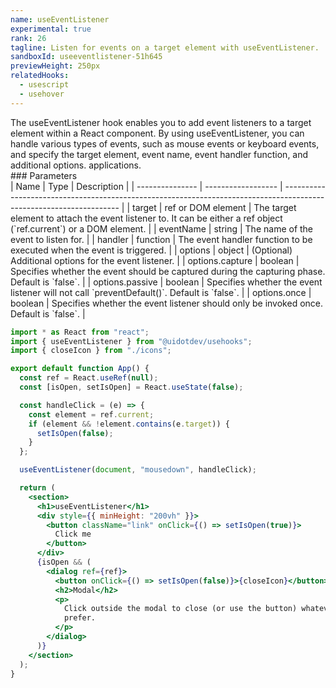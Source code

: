 ```yaml
---
name: useEventListener
experimental: true
rank: 26
tagline: Listen for events on a target element with useEventListener.
sandboxId: useeventlistener-51h645
previewHeight: 250px
relatedHooks:
  - usescript
  - usehover
---
```



<HookDescription name={frontmatter.name}>
  The useEventListener hook enables you to add event listeners to a target
  element within a React component. By using useEventListener, you can handle
  various types of events, such as mouse events or keyboard events, and specify
  the target element, event name, event handler function, and additional
  options. applications.
</HookDescription>

<div class="reference">
  ### Parameters

  <div class="table-container">
  | Name            | Type               | Description                                                                                                         |
  | --------------- | ------------------ | ------------------------------------------------------------------------------------------------------------------- |
  | target          | ref or DOM element | The target element to attach the event listener to. It can be either a ref object (`ref.current`) or a DOM element. |
  | eventName       | string             | The name of the event to listen for.                                                                                |
  | handler         | function           | The event handler function to be executed when the event is triggered.                                              |
  | options         | object             | (Optional) Additional options for the event listener.                                                               |
  | options.capture | boolean            | Specifies whether the event should be captured during the capturing phase. Default is `false`.                      |
  | options.passive | boolean            | Specifies whether the event listener will not call `preventDefault()`. Default is `false`.                          |
  | options.once    | boolean            | Specifies whether the event listener should only be invoked once. Default is `false`.                               |
  </div>
</div>

<CodePreview
  sandboxId={frontmatter.sandboxId}
  previewHeight={frontmatter.previewHeight}
/>

<StaticCodeContainer>

```jsx
import * as React from "react";
import { useEventListener } from "@uidotdev/usehooks";
import { closeIcon } from "./icons";

export default function App() {
  const ref = React.useRef(null);
  const [isOpen, setIsOpen] = React.useState(false);

  const handleClick = (e) => {
    const element = ref.current;
    if (element && !element.contains(e.target)) {
      setIsOpen(false);
    }
  };

  useEventListener(document, "mousedown", handleClick);

  return (
    <section>
      <h1>useEventListener</h1>
      <div style={{ minHeight: "200vh" }}>
        <button className="link" onClick={() => setIsOpen(true)}>
          Click me
        </button>
      </div>
      {isOpen && (
        <dialog ref={ref}>
          <button onClick={() => setIsOpen(false)}>{closeIcon}</button>
          <h2>Modal</h2>
          <p>
            Click outside the modal to close (or use the button) whatever you
            prefer.
          </p>
        </dialog>
      )}
    </section>
  );
}
```

</StaticCodeContainer>
